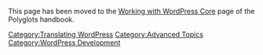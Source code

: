 This page has been moved to the [http://make.wordpress.org/polyglots/handbook/translating/working-with-core/ Working with WordPress Core] page of the Polyglots handbook.

[[Category:Translating WordPress]]
[[Category:Advanced Topics]]
[[Category:WordPress Development]]